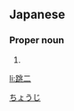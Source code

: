 ==Japanese==
{{ja-kanjitab|ちょう|じ|yomi=o}}

===Proper noun===
{{ja-pos|proper|ちょうじ}}

# {{given name|male|lang=ja}}

[[Category:Japanese male given names|ちょうじ]]

[[li:跳二]]